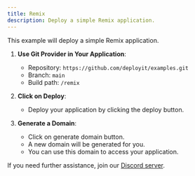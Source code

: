 ---
title: Remix
description: Deploy a simple Remix application.
---


This example will deploy a simple Remix application.


1. **Use Git Provider in Your Application**:
   - Repository: `https://github.com/deployit/examples.git`
   - Branch: `main`
   - Build path: `/remix`

2. **Click on Deploy**:
   - Deploy your application by clicking the deploy button.

3. **Generate a Domain**:
    - Click on generate domain button.
    - A new domain will be generated for you.
    - You can use this domain to access your application.
    
If you need further assistance, join our [Discord server](https://discord.com/invite/2tBnJ3jDJc).